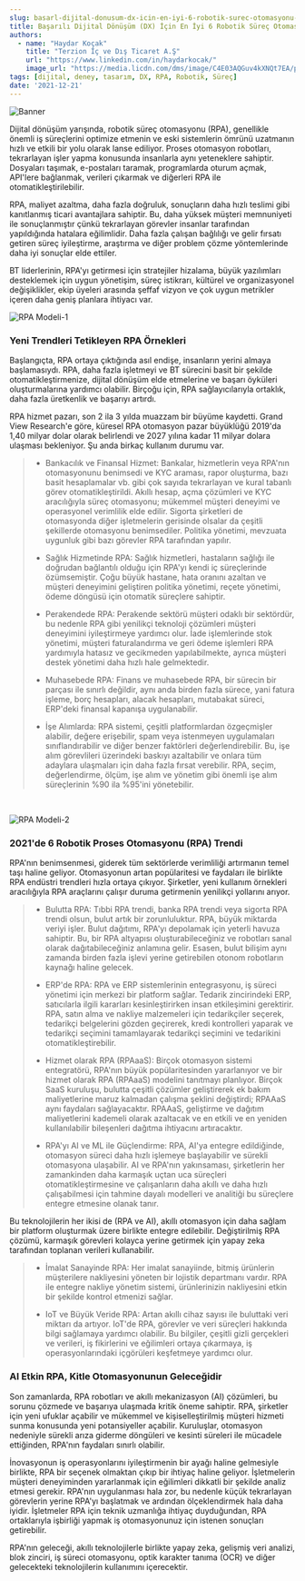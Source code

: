 ---
slug: basarl-dijital-donusum-dx-icin-en-iyi-6-robotik-surec-otomasyonu-rpa-trendi
title: Başarılı Dijital Dönüşüm (DX) İçin En İyi 6 Robotik Süreç Otomasyonu (RPA) Trendi
authors:
  - name: "Haydar Koçak"
    title: "Terzion İç ve Dış Ticaret A.Ş"
    url: "https://www.linkedin.com/in/haydarkocak/"
    image_url: "https://media.licdn.com/dms/image/C4E03AQGuv4kXNQt7EA/profile-displayphoto-shrink_800_800/0/1637569961067?e=1687392000&v=beta&t=U13jOalcnEy9KUZ6u409piQTXC0RHyv6qAmDv9JX9Kw"
tags: [dijital, deney, tasarım, DX, RPA, Robotik, Süreç]
date: '2021-12-21'
---

![Banner](./img/basarl-dijital-donusum-banner.png)

Dijital dönüşüm yarışında, robotik süreç otomasyonu (RPA), genellikle önemli iş süreçlerini optimize etmenin ve eski sistemlerin ömrünü uzatmanın hızlı ve etkili bir yolu olarak lanse ediliyor. Proses otomasyon robotları, tekrarlayan işler yapma konusunda insanlarla aynı yeteneklere sahiptir. Dosyaları taşımak, e-postaları taramak, programlarda oturum açmak, API'lere bağlanmak, verileri çıkarmak ve diğerleri RPA ile otomatikleştirilebilir. 

<!--truncate-->

RPA, maliyet azaltma, daha fazla doğruluk, sonuçların daha hızlı teslimi gibi kanıtlanmış ticari avantajlara sahiptir. Bu, daha yüksek müşteri memnuniyeti ile sonuçlanmıştır çünkü tekrarlayan görevler insanlar tarafından yapıldığında hatalara eğilimlidir. Daha fazla çalışan bağlılığı ve gelir fırsatı getiren süreç iyileştirme, araştırma ve diğer problem çözme yöntemlerinde daha iyi sonuçlar elde ettiler.

BT liderlerinin, RPA'yı getirmesi için stratejiler hizalama, büyük yazılımları desteklemek için uygun yönetişim, süreç istikrarı, kültürel ve organizasyonel değişiklikler, ekip üyeleri arasında şeffaf vizyon ve çok uygun metrikler içeren daha geniş planlara ihtiyacı var.

![RPA Modeli-1](./img/basarl-dijital-donusum-RPA.png)

### **Yeni Trendleri Tetikleyen RPA Örnekleri**

Başlangıçta, RPA ortaya çıktığında asıl endişe, insanların yerini almaya başlamasıydı. RPA, daha fazla işletmeyi ve BT sürecini basit bir şekilde otomatikleştirmenize, dijital dönüşüm elde etmelerine ve başarı öyküleri oluşturmalarına yardımcı olabilir. Birçoğu için, RPA sağlayıcılarıyla ortaklık, daha fazla üretkenlik ve başarıyı artırdı.

RPA hizmet pazarı, son 2 ila 3 yılda muazzam bir büyüme kaydetti. Grand View Research'e göre, küresel RPA otomasyon pazar büyüklüğü 2019'da 1,40 milyar dolar olarak belirlendi ve 2027 yılına kadar 11 milyar dolara ulaşması bekleniyor. Şu anda birkaç kullanım durumu var.

>- Bankacılık ve Finansal Hizmet: Bankalar, hizmetlerin veya RPA'nın otomasyonunu benimsedi ve KYC araması, rapor oluşturma, bazı basit hesaplamalar vb. gibi çok sayıda tekrarlayan ve kural tabanlı görev otomatikleştirildi. Akıllı hesap, açma çözümleri ve KYC aracılığıyla süreç otomasyonu; mükemmel müşteri deneyimi ve operasyonel verimlilik elde edilir. Sigorta şirketleri de otomasyonda diğer işletmelerin gerisinde olsalar da çeşitli şekillerde otomasyonu benimsediler. Politika yönetimi, mevzuata uygunluk gibi bazı görevler RPA tarafından yapılır.
>
>- Sağlık Hizmetinde RPA: Sağlık hizmetleri, hastaların sağlığı ile doğrudan bağlantılı olduğu için RPA'yı kendi iç süreçlerinde özümsemiştir. Çoğu büyük hastane, hata oranını azaltan ve müşteri deneyimini geliştiren politika yönetimi, reçete yönetimi, ödeme döngüsü için otomatik süreçlere sahiptir.
>
>- Perakendede RPA: Perakende sektörü müşteri odaklı bir sektördür, bu nedenle RPA gibi yenilikçi teknoloji çözümleri müşteri deneyimini iyileştirmeye yardımcı olur. İade işlemlerinde stok yönetimi, müşteri faturalandırma ve geri ödeme işlemleri RPA yardımıyla hatasız ve gecikmeden yapılabilmekte, ayrıca müşteri destek yönetimi daha hızlı hale gelmektedir.
>
>- Muhasebede RPA: Finans ve muhasebede RPA, bir sürecin bir parçası ile sınırlı değildir, aynı anda birden fazla sürece, yani fatura işleme, borç hesapları, alacak hesapları, mutabakat süreci, ERP'deki finansal kapanışa uygulanabilir. 
>
>- İşe Alımlarda: RPA sistemi, çeşitli platformlardan özgeçmişler alabilir, değere erişebilir, spam veya istenmeyen uygulamaları sınıflandırabilir ve diğer benzer faktörleri değerlendirebilir. Bu, işe alım görevlileri üzerindeki baskıyı azaltabilir ve onlara tüm adaylara ulaşmaları için daha fazla fırsat verebilir. RPA, seçim, değerlendirme, ölçüm, işe alım ve yönetim gibi önemli işe alım süreçlerinin %90 ila %95'ini yönetebilir.

<br/>

![RPA Modeli-2](./img/basarl-dijital-donusum-RPA2.png)

### **2021'de 6 Robotik Proses Otomasyonu (RPA) Trendi**

RPA'nın benimsenmesi, giderek tüm sektörlerde verimliliği artırmanın temel taşı haline geliyor. Otomasyonun artan popülaritesi ve faydaları ile birlikte RPA endüstri trendleri hızla ortaya çıkıyor. Şirketler, yeni kullanım örnekleri aracılığıyla RPA araçlarını çalışır duruma getirmenin yenilikçi yollarını arıyor.

>
>- Bulutta RPA: Tıbbi RPA trendi, banka RPA trendi veya sigorta RPA trendi olsun, bulut artık bir zorunluluktur. RPA, büyük miktarda veriyi işler. Bulut dağıtımı, RPA'yı depolamak için yeterli havuza sahiptir. Bu, bir RPA altyapısı oluşturabileceğiniz ve robotları sanal olarak dağıtabileceğiniz anlamına gelir. Esasen, bulut bilişim aynı zamanda birden fazla işlevi yerine getirebilen otonom robotların kaynağı haline gelecek.
>
>- ERP'de RPA: RPA ve ERP sistemlerinin entegrasyonu, iş süreci yönetimi için merkezi bir platform sağlar. Tedarik zincirindeki ERP, satıcılarla ilgili kararları kesinleştirirken insan etkileşimini gerektirir. RPA, satın alma ve nakliye malzemeleri için tedarikçiler seçerek, tedarikçi belgelerini gözden geçirerek, kredi kontrolleri yaparak ve tedarikçi seçimini tamamlayarak tedarikçi seçimini ve tedarikini otomatikleştirebilir.
>
>- Hizmet olarak RPA (RPAaaS): Birçok otomasyon sistemi entegratörü, RPA'nın büyük popülaritesinden yararlanıyor ve bir hizmet olarak RPA (RPAaaS) modelini tanıtmayı planlıyor. Birçok SaaS kuruluşu, bulutta çeşitli çözümler geliştirerek ek bakım maliyetlerine maruz kalmadan çalışma şeklini değiştirdi; RPAAaS aynı faydaları sağlayacaktır. RPAAaS, geliştirme ve dağıtım maliyetlerini kademeli olarak azaltacak ve en etkili ve en yeniden kullanılabilir bileşenleri dağıtma ihtiyacını artıracaktır.
>
>- RPA'yı AI ve ML ile Güçlendirme: RPA, AI'ya entegre edildiğinde, otomasyon süreci daha hızlı işlemeye başlayabilir ve sürekli otomasyona ulaşabilir. AI ve RPA'nın yakınsaması, şirketlerin her zamankinden daha karmaşık uçtan uca süreçleri otomatikleştirmesine ve çalışanların daha akıllı ve daha hızlı çalışabilmesi için tahmine dayalı modelleri ve analitiği bu süreçlere entegre etmesine olanak tanır.
>

Bu teknolojilerin her ikisi de (RPA ve AI), akıllı otomasyon için daha sağlam bir platform oluşturmak üzere birlikte entegre edilebilir. Değiştirilmiş RPA çözümü, karmaşık görevleri kolayca yerine getirmek için yapay zeka tarafından toplanan verileri kullanabilir.

>- İmalat Sanayinde RPA: Her imalat sanayiinde, bitmiş ürünlerin müşterilere nakliyesini yöneten bir lojistik departmanı vardır. RPA ile entegre nakliye yönetim sistemi, ürünlerinizin nakliyesini etkin bir şekilde kontrol etmenizi sağlar.
>
>- IoT ve Büyük Veride RPA: Artan akıllı cihaz sayısı ile buluttaki veri miktarı da artıyor. IoT'de RPA, görevler ve veri süreçleri hakkında bilgi sağlamaya yardımcı olabilir. Bu bilgiler, çeşitli gizli gerçekleri ve verileri, iş fikirlerini ve eğilimleri ortaya çıkarmaya, iş operasyonlarındaki içgörüleri keşfetmeye yardımcı olur. 


### AI Etkin RPA, Kitle Otomasyonunun Geleceğidir

Son zamanlarda, RPA robotları ve akıllı mekanizasyon (AI) çözümleri, bu sorunu çözmede ve başarıya ulaşmada kritik öneme sahiptir. RPA, şirketler için yeni ufuklar açabilir ve mükemmel ve kişiselleştirilmiş müşteri hizmeti sunma konusunda yeni potansiyeller açabilir. Kuruluşlar, otomasyon nedeniyle sürekli arıza giderme döngüleri ve kesinti süreleri ile mücadele ettiğinden, RPA'nın faydaları sınırlı olabilir. 

İnovasyonun iş operasyonlarını iyileştirmenin bir ayağı haline gelmesiyle birlikte, RPA bir seçenek olmaktan çıkıp bir ihtiyaç haline geliyor. İşletmelerin müşteri deneyiminden yararlanmak için eğilimleri dikkatli bir şekilde analiz etmesi gerekir. RPA'nın uygulanması hala zor, bu nedenle küçük tekrarlayan görevlerin yerine RPA'yı başlatmak ve ardından ölçeklendirmek hala daha iyidir. İşletmeler RPA için teknik uzmanlığa ihtiyaç duyduğundan, RPA ortaklarıyla işbirliği yapmak iş otomasyonunuz için istenen sonuçları getirebilir. 

RPA'nın geleceği, akıllı teknolojilerle birlikte yapay zeka, gelişmiş veri analizi, blok zinciri, iş süreci otomasyonu, optik karakter tanıma (OCR) ve diğer gelecekteki teknolojilerin kullanımını içerecektir.